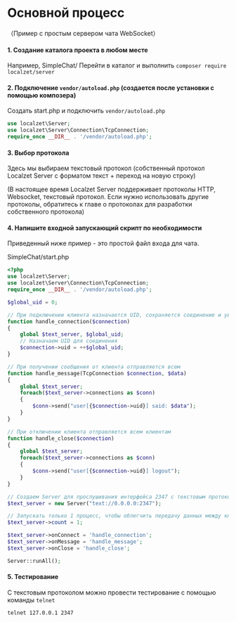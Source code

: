 # Основной процесс
（Пример с простым сервером чата WebSocket）

#### 1. Создание каталога проекта в любом месте 
Например, SimpleChat/
Перейти в каталог и выполнить `composer require localzet/server`

#### 2. Подключение `vendor/autoload.php` (создается после установки с помощью композера)
Создать start.php и подключить `vendor/autoload.php`
```php
use localzet\Server;
use localzet\Server\Connection\TcpConnection;
require_once __DIR__ . '/vendor/autoload.php';
```

#### 3. Выбор протокола
Здесь мы выбираем текстовый протокол (собственный протокол Localzet Server с форматом текст + переход на новую строку)

(В настоящее время Localzet Server поддерживает протоколы HTTP, Websocket, текстовый протокол. Если нужно использовать другие протоколы, обратитесь к главе о протоколах для разработки собственного протокола)

#### 4. Напишите входной запускающий скрипт по необходимости
Приведенный ниже пример - это простой файл входа для чата.

SimpleChat/start.php
```php
<?php
use localzet\Server;
use localzet\Server\Connection\TcpConnection;
require_once __DIR__ . '/vendor/autoload.php';

$global_uid = 0;

// При подключении клиента назначается UID, сохраняется соединение и уведомляются все клиенты
function handle_connection($connection)
{
    global $text_server, $global_uid;
    // Назначаем UID для соединения
    $connection->uid = ++$global_uid;
}

// При получении сообщения от клиента отправляется всем
function handle_message(TcpConnection $connection, $data)
{
    global $text_server;
    foreach($text_server->connections as $conn)
    {
        $conn->send("user[{$connection->uid}] said: $data");
    }
}

// При отключении клиента отправляется всем клиентам
function handle_close($connection)
{
    global $text_server;
    foreach($text_server->connections as $conn)
    {
        $conn->send("user[{$connection->uid}] logout");
    }
}

// Создаем Server для прослушивания интерфейса 2347 с текстовым протоколом
$text_server = new Server("text://0.0.0.0:2347");

// Запускать только 1 процесс, чтобы облегчить передачу данных между клиентами
$text_server->count = 1;

$text_server->onConnect = 'handle_connection';
$text_server->onMessage = 'handle_message';
$text_server->onClose = 'handle_close';

Server::runAll();
```

#### 5. Тестирование
С текстовым протоколом можно провести тестирование с помощью команды `telnet`
```shell
telnet 127.0.0.1 2347
```
